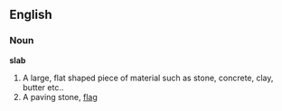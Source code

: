 ==English==
===Noun===
'''slab'''
#A large, flat shaped piece of material such as stone, concrete, clay, butter etc..
#A paving stone, [[flag]]